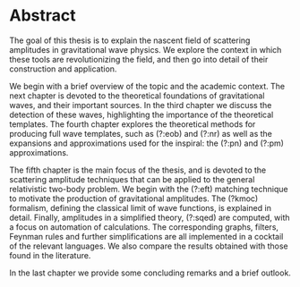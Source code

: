# Abstract {.unnumbered}

The goal of this thesis is to explain the nascent field of scattering amplitudes in gravitational wave physics. We explore the context in which these tools are revolutionizing the field, and then go into detail of their construction and application. 

We begin with a brief overview of the topic and the academic context. The next chapter is devoted to the theoretical foundations of gravitational waves, and their important sources. In the third chapter we discuss the detection of these waves, highlighting the importance of the theoretical templates. The fourth chapter explores the theoretical methods for producing full wave templates, such as (?:eob) and (?:nr) as well as the expansions and approximations used for the inspiral: the (?:pn) and (?:pm) approximations. 

The fifth chapter is the main focus of the thesis, and is devoted to the scattering amplitude techniques that can be applied to the general relativistic two-body problem. We begin with the (?:eft) matching technique to motivate the production of gravitational amplitudes. The (?kmoc) formalism, defining the classical limit of wave functions, is explained in detail. Finally, amplitudes in a simplified theory, (?:sqed) are computed, with a focus on automation of calculations. The corresponding graphs, filters, Feynman rules and further simplifications are all implemented in a cocktail of the relevant languages. We also compare the results obtained with those found in the literature.

In the last chapter we provide some concluding remarks and a brief outlook.